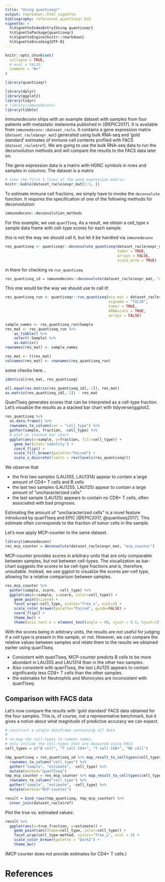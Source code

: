 ```yaml
---
title: "Using quantiseqr"
output: rmarkdown::html_vignette
bibliography: references_quantiseqr.bib
vignette: >
  %\VignetteIndexEntry{Using quantiseqr}
  %\VignettePackage{quantiseqr}
  %\VignetteEngine{knitr::rmarkdown}
  %\VignetteEncoding{UTF-8}
---
```


```r
knitr::opts_chunk$set(
  collapse = TRUE,
  # eval = FALSE,
  comment = "#>"
)
```

```r
library(quantiseqr)
```

```r
library(dplyr)
library(ggplot2)
library(tidyr)
# library(immunedeconv)
library(tibble)
```

*Immunedeconv* ships with an example dataset with samples from four patients with metastatic melanoma published in [@EPIC2017]. 
It is available from `immunedeconv::dataset_racle`. It contains a gene expression matrix (`dataset_racle$expr_mat`) generated using bulk RNA-seq and 'gold standard' estimates of immune cell contents profiled with FACS (`dataset_racle$ref`). We are going to use the bulk RNA-seq data to run the deconvolution methods and will compare the results to the FACS data later on.   

The gene expression data is a matrix with HGNC symbols in rows and samples in columns:
The dataset is a matrix 

```r
# show the first 5 lines of the gene expression matrix
knitr::kable(dataset_racle$expr_mat[1:5, ])
```



To estimate immune cell fractions, we simply have to invoke the `deconvolute` function. It requires the specification
of one of the following methods for deconvolution:

```r
immunedeconv::deconvolution_methods
```


For this example, we use `quanTIseq`. As a result, we obtain a cell_type x sample data frame with cell-type scores for each sample.

this is not the way we should call it, but let it be handled via `immunedeconv`

```r
res_quantiseq <- quantiseqr::deconvolute_quantiseq(dataset_racle$expr_mat, 
                                                   tumor = TRUE,
                                                   arrays = FALSE,
                                                   scale_mrna = TRUE)
```

in there for checking vs `run_quantiseq`

```r
res_quantiseq_id = immunedeconv::deconvolute(dataset_racle$expr_mat, "quantiseq", tumor = TRUE)
```

This one would be the way we should use to call it!

```r
res_quantiseq_run <- quantiseqr::run_quantiseq(mix.mat = dataset_racle$expr_mat, 
                                               signame = "TIL10",
                                               tumor = TRUE,
                                               mRNAscale = TRUE,
                                               arrays = FALSE)

sample_names <- res_quantiseq_run$Sample
res_mat <- res_quantiseq_run %>%
    as_tibble() %>%
    select(-Sample) %>%
    as.matrix()
rownames(res_mat) <- sample_names

res_mat <- t(res_mat)
colnames(res_mat) <- rownames(res_quantiseq_run)
```

some checks here...

```r
identical(res_mat, res_quantiseq)

all.equal(as.matrix(res_quantiseq_id[,-1]), res_mat)
as.matrix(res_quantiseq_id[,-1]) - res_mat
```


QuanTIseq generates scores that can be interpreted as a cell-type fraction. Let's visualize
the results as a stacked bar chart with tidyverse/ggplot2.

```r
res_quantiseq %>%
  as.data.frame() %>% 
  rownames_to_column(var = "cell_type") %>% 
  gather(sample, fraction, -cell_type) %>%
  # plot as stacked bar chart
  ggplot(aes(x=sample, y=fraction, fill=cell_type)) +
    geom_bar(stat='identity') +
    coord_flip() +
    scale_fill_brewer(palette="Paired") + 
    scale_x_discrete(limits = rev(levels(res_quantiseq)))
```

We observe that

* the first two samples (LAU355, LAU1314) appear to contain a large amount of CD4+ T cells and B cells
* the last two samples (LAU1255, LAU125) appear to contain a large amount of "uncharacterized cells"
* the last sample (LAU125) appears to contain no CD8+ T cells, often associated with bad prognosis. 

Estimating the amount of "uncharacterized cells" is a novel feature introduced by quanTIseq and EPIC [@EPIC2017, @quantiseq2017]. This estimate often corresponds to the fraction of tumor cells in the sample. 


Let's now apply MCP-counter to the same dataset.

```r
library(immunedeconv)
res_mcp_counter = deconvolute(dataset_racle$expr_mat, "mcp_counter")
```

MCP-counter provides scores in arbitrary units that are only comparable between samples, but not between
cell-types. The visualization as bar-chart suggests the scores to be cell-type fractions and is, therefore, unsuitable.
Instead, we use ggplot to visualize the scores per-cell type, allowing for a relative comparison between samples.

```r
res_mcp_counter %>%
  gather(sample, score, -cell_type) %>%
  ggplot(aes(x=sample, y=score, color=cell_type)) +
    geom_point(size=4) +
    facet_wrap(~cell_type, scales="free_x", ncol=3) +
    scale_color_brewer(palette="Paired", guide=FALSE) +
    coord_flip() + 
    theme_bw() + 
    theme(axis.text.x = element_text(angle = 90, vjust = 0.5, hjust=1))
```

With the scores being in arbitrary units, the results are not useful for judging if a cell type is present in the sample, or not. However, we can compare the relative values between samples and relate them to the results we obtained earlier using quanTIseq. 

* Consistent with quanTIseq, MCP-counter predicts B cells to be more abundant in LAU355 and LAU1314 than in the other two samples. 
* Also consistent with quanTIseq, the last LAU125 appears to contain significantly less CD8+ T cells than the other samples. 
* the estimates for Neutrophils and Monocytes are inconsistent with quanTIseq. 


## Comparison with FACS data

Let's now compare the results with 'gold standard' FACS data obtained for the four samples. This is, of course, not a representative benchmark, but it gives a notion about what magnitude of predictive accuracy we can expect. 

```r
# construct a single dataframe containing all data
#
# re-map the cell-types to common names. 
# only include the cell-types that are measured using FACS
cell_types = c("B cell", "T cell CD4+", "T cell CD8+", "NK cell")

tmp_quantiseq = res_quantiseq_id %>% map_result_to_celltypes(cell_types, "quantiseq") %>% 
  rownames_to_column("cell_type") %>%
  gather("sample", "estimate", -cell_type) %>% 
  mutate(method="quanTIseq") 
tmp_mcp_counter = res_mcp_counter %>% map_result_to_celltypes(cell_types, "mcp_counter") %>%
  rownames_to_column("cell_type") %>%
  gather("sample", "estimate", -cell_type) %>%
  mutate(method="MCP-counter") 

result = bind_rows(tmp_quantiseq, tmp_mcp_counter) %>%
  inner_join(dataset_racle$ref)
```

Plot the true vs. estimated values: 

```r
result %>% 
  ggplot(aes(x=true_fraction, y=estimate)) + 
    geom_point(aes(shape=cell_type, color=cell_type)) + 
    facet_wrap(cell_type~method, scales="free_y", ncol = 2) + 
    scale_color_brewer(palette = "Dark2") + 
    theme_bw()
```

(MCP counter does not provide estimates for CD4+ T cells.)

# References {-}
